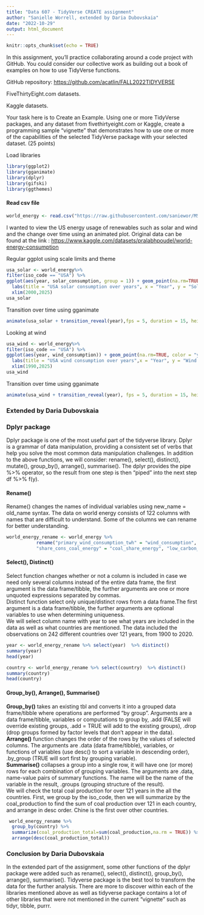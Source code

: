 ---
title: "Data 607 - TidyVerse CREATE assignment"
author: "Sanielle Worrell, extended by Daria Dubovskaia"
date: "2022-10-29"
output: html_document
---

```{r setup, include=FALSE}
knitr::opts_chunk$set(echo = TRUE)
```

In this assignment, you'll practice collaborating around a code project with GitHub. You could consider our collective work as building out a book of examples on how to use TidyVerse functions.

GitHub repository: <https://github.com/acatlin/FALL2022TIDYVERSE>

FiveThirtyEight.com datasets.

Kaggle datasets.

Your task here is to Create an Example. Using one or more TidyVerse packages, and any dataset from fivethirtyeight.com or Kaggle, create a programming sample "vignette" that demonstrates how to use one or more of the capabilities of the selected TidyVerse package with your selected dataset. (25 points)

Load libraries

```{r}
library(ggplot2)
library(gganimate)
library(dplyr)
library(gifski)
library(ggthemes)
```

#### Read csv file

```{r}
world_energy <- read.csv("https://raw.githubusercontent.com/saniewor/MSDS/main/datasets/World%20Energy%20Consumption.csv")
```

I wanted to view the US energy usage of renewables such as solar and wind and the change over time using an animated plot. Original data can be found at the link : <https://www.kaggle.com/datasets/pralabhpoudel/world-energy-consumption>

Regular ggplot using scale limits and theme

```{r}
usa_solar <- world_energy%>%
filter(iso_code == "USA") %>%
ggplot(aes(year, solar_consumption, group = 1)) + geom_point(na.rm=TRUE, color = "blue") + geom_line(na.rm=TRUE, color = "green")+
  labs(title = "USA solar consumption over years", x = "Year", y = "Solar consumption")+theme_stata()+
  xlim(2000,2025)
usa_solar
```

Transition over time using gganimate

```{r}
animate(usa_solar + transition_reveal(year),fps = 5, duration = 15, height = 500, width = 675)
```

Looking at wind

```{r}
usa_wind <- world_energy%>%
filter(iso_code == "USA") %>%
ggplot(aes(year, wind_consumption)) + geom_point(na.rm=TRUE, color = "yellow") + geom_line(na.rm=TRUE, color = "red")+
  labs(title = "USA wind consumption over years",x = "Year", y = "Wind consumption")+ theme_economist()+
  xlim(1990,2025)
usa_wind
```

Transition over time using gganimate

```{r}
animate(usa_wind + transition_reveal(year), fps = 5, duration = 15, height = 500, width = 675, )
```


### Extended by Daria Dubovskaia

###  Dplyr package
Dplyr package is one of the most useful part of the tidyverse library. Dplyr is a grammar of data manipulation, providing a consistent set of verbs that help you solve the most common data manipulation challenges. In addition to the above functions, we will consider: rename(), select(), distinct(), mutate(), group_by(), arrange(), summarise(). The dplyr provides the pipe %>% operator, so the result from one step is then “piped” into the next step df %>% f(y).

#### Rename()
Rename() changes the names of individual variables using new_name = old_name syntax. The data on world energy consists of 122 columns with names that are difficult to understand. Some of the columns we can rename for better understanding.

```{r warning=FALSE, message=FALSE}
world_energy_rename <- world_energy %>% 
           rename("primary_wind_consumption_twh" = "wind_consumption",
           "share_cons_coal_energy" = "coal_share_energy", "low_carbon_elect_cons_percapita"="low_carbon_energy_per_capita", "gross_domestic_product" = "gdp")
```

#### Select(), Distinct()
Select function changes whether or not a column is included in case we need only several columns instead of the entire data frame, the first argument is the data frame/tibble, the further arguments are one or more unquoted expressions separated by commas. \
Distinct function select only unique/distinct rows from a data frame.The first argument is a data frame/tibble, the further arguments are optional variables to use when determining uniqueness.\
We will select column name with year to see what years are included in the data as well as what countries are mentioned. The data included the observations on 242 different countries over 121 years, from 1900 to 2020.

```{r}
year <- world_energy_rename %>% select(year)  %>% distinct()
summary(year)
head(year)

country <- world_energy_rename %>% select(country)  %>% distinct()
summary(country)
head(country)
```

#### Group_by(), Arrange(), Summarise()
**Group_by()** takes an existing tbl and converts it into a grouped data frame/tibble where operations are performed "by group". Arguments are a data frame/tibble, variables or computations to group by, .add (FALSE will override existing groups, .add = TRUE will add to the existing groups), .drop (drop groups formed by factor levels that don't appear in the data).\
**Arrange()** function changes the order of the rows by the values of selected columns. The arguments are .data (data frame/tibble), variables, or functions of variables (use desc() to sort a variable in descending order), .by_group (TRUE will sort first by grouping variable). \
**Summarise()** collapses a group into a single row, it will have one (or more) rows for each combination of grouping variables. The arguments are .data, name-value pairs of summary functions. The name will be the name of the variable in the result, .groups (grouping structure of the result).\
We will check the total coal production for over 121 years in the all the countries. First, we group by the iso_code, then we will summarize by the coal_production to find the sum of coal production over 121 in each country, and arrange in desc order. Chine is the first over other countries.
```{r}
 world_energy_rename %>% 
  group_by(country) %>% 
  summarize(coal_production_total=sum(coal_production,na.rm = TRUE)) %>% 
  arrange(desc(coal_production_total))
```

### Conclusion by Daria Dubovskaia
In the extended part of the assignment, some other functions of the dplyr package were added such as rename(), select(), distinct(), group_by(), arrange(), summarise().
Tidyverse package is the best tool to transform the data for the further analysis. There are more to discover within each of the libraries mentioned above as well as tidyverse package contains a lot of other libraries that were not mentioned in the current “vignette” such as tidyr, tibble, purrr.

